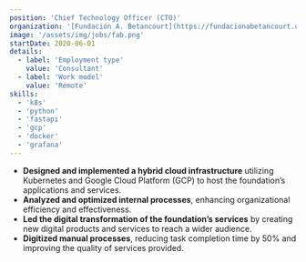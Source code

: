 ```yaml
---
position: 'Chief Technology Officer (CTO)'
organization: '[Fundación A. Betancourt](https://fundacionabetancourt.org/)'
image: '/assets/img/jobs/fab.png'
startDate: 2020-06-01
details:
  - label: 'Employment type'
    value: 'Consultant'
  - label: 'Work model'
    value: 'Remote'
skills:
  - 'k8s'
  - 'python'
  - 'fastapi'
  - 'gcp'
  - 'docker'
  - 'grafana'
---
```


- **Designed and implemented a hybrid cloud infrastructure** utilizing Kubernetes and Google Cloud Platform (GCP) to host the foundation’s applications and services.
- **Analyzed and optimized internal processes**, enhancing organizational efficiency and effectiveness.
- **Led the digital transformation of the foundation’s services** by creating new digital products and services to reach a wider audience.
- **Digitized manual processes**, reducing task completion time by 50% and improving the quality of services provided.
